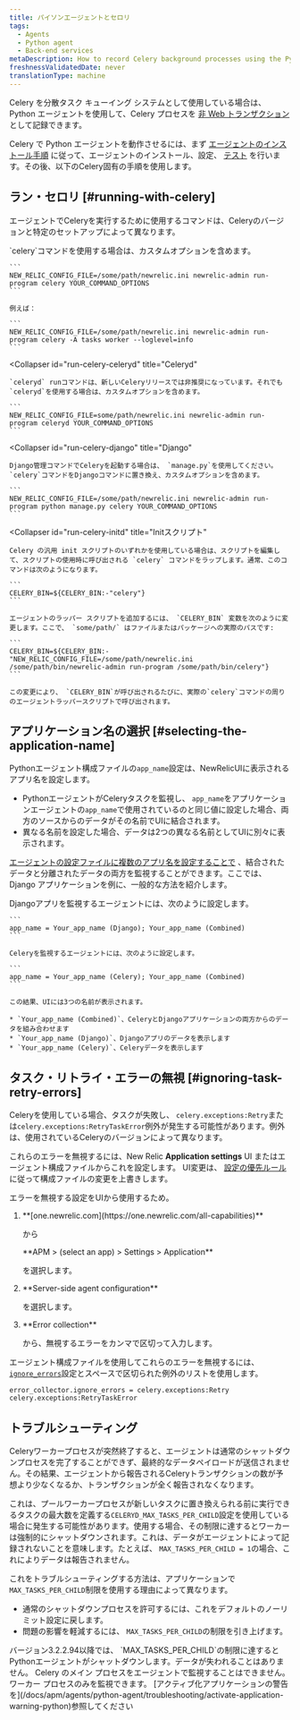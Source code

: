 ```yaml
---
title: パイソンエージェントとセロリ
tags:
  - Agents
  - Python agent
  - Back-end services
metaDescription: How to record Celery background processes using the Python agent.
freshnessValidatedDate: never
translationType: machine
---
```


Celery を分散タスク キューイング システムとして使用している場合は、Python エージェントを使用して、Celery プロセスを [非 Web トランザクション](/docs/apm/transactions/intro-transactions/monitor-background-processes-other-non-web-transactions)として記録できます。

Celery で Python エージェントを動作させるには、まず [エージェントのインストール手順](/docs/agents/python-agent/installation-and-configuration/python-agent-installation) に従って、エージェントのインストール、設定、 [テスト](/docs/agents/python-agent/installation-and-configuration/testing-python-agent) を行います。その後、以下のCelery固有の手順を使用します。

## ラン・セロリ [#running-with-celery]

エージェントでCeleryを実行するために使用するコマンドは、Celeryのバージョンと特定のセットアップによって異なります。

<CollapserGroup>
  <Collapser
    id="run-celery-celery"
    title="セロリ"
  >
    `celery`コマンドを使用する場合は、カスタムオプションを含めます。

    ```
    NEW_RELIC_CONFIG_FILE=/some/path/newrelic.ini newrelic-admin run-program celery YOUR_COMMAND_OPTIONS
    ```

    例えば：

    ```
    NEW_RELIC_CONFIG_FILE=/some/path/newrelic.ini newrelic-admin run-program celery -A tasks worker --loglevel=info
    ```
  </Collapser>

  <Collapser
    id="run-celery-celeryd"
    title="Celeryd"
  >
    `celeryd` runコマンドは、新しいCeleryリリースでは非推奨になっています。それでも`celeryd`を使用する場合は、カスタムオプションを含めます。

    ```
    NEW_RELIC_CONFIG_FILE=some/path/newrelic.ini newrelic-admin run-program celeryd YOUR_COMMAND_OPTIONS
    ```
  </Collapser>

  <Collapser
    id="run-celery-django"
    title="Django"
  >
    Django管理コマンドでCeleryを起動する場合は、 `manage.py`を使用してください。 `celery`コマンドをDjangoコマンドに置き換え、カスタムオプションを含めます。

    ```
    NEW_RELIC_CONFIG_FILE=/some/path/newrelic.ini newrelic-admin run-program python manage.py celery YOUR_COMMAND_OPTIONS
    ```
  </Collapser>

  <Collapser
    id="run-celery-initd"
    title="Initスクリプト"
  >
    Celery の汎用 init スクリプトのいずれかを使用している場合は、スクリプトを編集して、スクリプトの使用時に呼び出される `celery` コマンドをラップします。通常、このコマンドは次のようになります。

    ```
    CELERY_BIN=${CELERY_BIN:-"celery"}
    ```

    エージェントのラッパー スクリプトを追加するには、 `CELERY_BIN` 変数を次のように変更します。ここで、 `some/path/` はファイルまたはパッケージへの実際のパスです:

    ```
    CELERY_BIN=${CELERY_BIN:-"NEW_RELIC_CONFIG_FILE=/some/path/newrelic.ini /some/path/bin/newrelic-admin run-program /some/path/bin/celery"}
    ```

    この変更により、 `CELERY_BIN`が呼び出されるたびに、実際の`celery`コマンドの周りのエージェントラッパースクリプトで呼び出されます。
  </Collapser>
</CollapserGroup>

## アプリケーション名の選択 [#selecting-the-application-name]

Pythonエージェント構成ファイルの`app_name`設定は、NewRelicUIに表示されるアプリ名を設定します。

* PythonエージェントがCeleryタスクを監視し、 `app_name`をアプリケーションエージェントの`app_name`で使用されているのと同じ値に設定した場合、両方のソースからのデータがその名前でUIに結合されます。
* 異なる名前を設定した場合、データは2つの異なる名前としてUIに別々に表示されます。

[エージェントの設定ファイルに複数のアプリ名を設定することで](/docs/agents/manage-apm-agents/app-naming/use-multiple-names-app) 、結合されたデータと分離されたデータの両方を監視することができます。ここでは、Django アプリケーションを例に、一般的な方法を紹介します。

<CollapserGroup>
  <Collapser
    id="multiple-app-names"
    title="複数のアプリケーション名の使用"
  >
    Djangoアプリを監視するエージェントには、次のように設定します。

    ```
    app_name = Your_app_name (Django); Your_app_name (Combined)
    ```

    Celeryを監視するエージェントには、次のように設定します。

    ```
    app_name = Your_app_name (Celery); Your_app_name (Combined)
    ```

    この結果、UIには3つの名前が表示されます。

    * `Your_app_name (Combined)`、CeleryとDjangoアプリケーションの両方からのデータを組み合わせます
    * `Your_app_name (Django)`、Djangoアプリのデータを表示します
    * `Your_app_name (Celery)`、Celeryデータを表示します
  </Collapser>
</CollapserGroup>

## タスク・リトライ・エラーの無視 [#ignoring-task-retry-errors]

Celeryを使用している場合、タスクが失敗し、 `celery.exceptions:Retry`または`celery.exceptions:RetryTaskError`例外が発生する可能性があります。例外は、使用されているCeleryのバージョンによって異なります。

これらのエラーを無視するには、New Relic <DNT>**Application settings**</DNT> UI またはエージェント構成ファイルからこれを設定します。 UI変更は、 [設定の優先ルール](/docs/agents/python-agent/installation-configuration/python-agent-configuration#options)に従って構成ファイルの変更を上書きします。

エラーを無視する設定をUIから使用するため。

1. <DNT>
     **[one.newrelic.com](https://one.newrelic.com/all-capabilities)**
   </DNT>

   から

   <DNT>
     **APM > (select an app) > Settings > Application**
   </DNT>

   を選択します。

2. <DNT>
     **Server-side agent configuration**
   </DNT>

   を選択します。

3. <DNT>
     **Error collection**
   </DNT>

   から、無視するエラーをカンマで区切って入力します。

エージェント構成ファイルを使用してこれらのエラーを無視するには、 [`ignore_errors`](/docs/agents/python-agent/installation-configuration/python-agent-configuration#error-ignore)設定とスペースで区切られた例外のリストを使用します。

```
error_collector.ignore_errors = celery.exceptions:Retry celery.exceptions:RetryTaskError
```

## トラブルシューティング

Celeryワーカープロセスが突然終了すると、エージェントは通常のシャットダウンプロセスを完了することができず、最終的なデータペイロードが送信されません。その結果、エージェントから報告されるCeleryトランザクションの数が予想より少なくなるか、トランザクションが全く報告されなくなります。

これは、プールワーカープロセスが新しいタスクに置き換えられる前に実行できるタスクの最大数を定義する`CELERYD_MAX_TASKS_PER_CHILD`設定を使用している場合に発生する可能性があります。使用する場合、その制限に達するとワーカーは強制的にシャットダウンされます。これは、データがエージェントによって記録されないことを意味します。たとえば、 `MAX_TASKS_PER_CHILD = 1`の場合、これによりデータは報告されません。

これをトラブルシューティングする方法は、アプリケーションで`MAX_TASKS_PER_CHILD`制限を使用する理由によって異なります。

* 通常のシャットダウンプロセスを許可するには、これをデフォルトのノーリミット設定に戻します。
* 問題の影響を軽減するには、 `MAX_TASKS_PER_CHILD`の制限を引き上げます。

<Callout variant="important">
  バージョン3.2.2.94以降では、 `MAX_TASKS_PER_CHILD`の制限に達するとPythonエージェントがシャットダウンします。データが失われることはありません。
</Callout>

<Callout variant="important">
  Celery のメイン プロセスをエージェントで監視することはできません。ワーカー プロセスのみを監視できます。 [アクティブ化アプリケーションの警告を](/docs/apm/agents/python-agent/troubleshooting/activate-application-warning-python)参照してください
</Callout>

